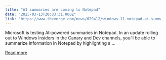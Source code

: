 ```yaml
---
title: "AI summaries are coming to Notepad"
date: "2025-03-13T20:03:31.000Z"
link: "https://www.theverge.com/news/629412/windows-11-notepad-ai-summaries-snipping-tool"
---
```


Microsoft is testing AI-powered summaries in Notepad. In an update rolling out to Windows Insiders in the Canary and Dev channels, you’ll be able to summarize information in Notepad by highlighting a ...

[Read more](https://www.theverge.com/news/629412/windows-11-notepad-ai-summaries-snipping-tool)
